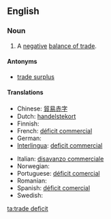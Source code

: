 ==English==

===Noun===
{{en-noun|head=[[trade]] [[deficit]]}}

# {{context|economics|lang=en}} A [[negative]] [[balance of trade]].

====Antonyms====
* [[trade surplus]]

====Translations====
{{trans-top|negative balance of trade}}
* Chinese: [[貿易赤字]]
* Dutch: [[handelstekort]] {{g|n}}
* Finnish: {{t|fi|kauppavaje}}
* French: [[déficit commercial]] {{g|m}}
* German: {{t|de|Handelsdefizit|n}}
* [[Interlingua]]: [[deficit commercial]]
{{trans-mid}}
* Italian: [[disavanzo commerciale]]
* Norwegian: {{t|no|handelsunderskudd|n}}
* Portuguese: [[déficit comercial]]
* Romanian: {{t|ro|deficit comercial|n}}
* Spanish: [[déficit comercial]] {{g|m}}
* Swedish: {{t|sv|handelsunderskott}}
{{trans-bottom}}

[[ta:trade deficit]]